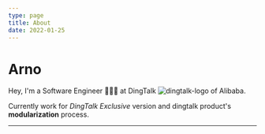 ```yaml
---
type: page
title: About
date: 2022-01-25
---
```


# Arno

Hey, I'm a Software Engineer 👨🏻‍💻 at DingTalk ![dingtalk-logo](https://img.alicdn.com/imgextra/i3/O1CN018mAblj26gWsNvhwoN_!!6000000007691-55-tps-34-34.svg) of Alibaba. 

Currently work for *DingTalk Exclusive* version and dingtalk product's **modularization** process.

---


<div className="basic-card-list">
<BasicCard
  avatar="https://upload.wikimedia.org/wikipedia/sco/thumb/9/9f/Twitter_bird_logo_2012.svg/344px-Twitter_bird_logo_2012.svg.png"
  title="Twitter"
  content="@yeqingnan"
  href="https://twitter.com/yeqingnan"
  styleType="bgPurple"
/>

<BasicCard
  avatar="https://upload.wikimedia.org/wikipedia/commons/thumb/9/91/Octicons-mark-github.svg/1200px-Octicons-mark-github.svg.png" 
  title="Github"
  content="@surfacew"
  href="https://github.com/surfacew"
  styleType="bgBlue"
/>

<BasicCard
  avatar="https://cdn2.iconfinder.com/data/icons/social-media-flat-7/64/Social-media_Zhihu-1024.png" 
  title="Zhihu"
  content="@Arno"
  href="https://www.zhihu.com/people/surfacew"
  styleType="bg6"
/>

<BasicCard
  avatar="✉️"
  title="EMail"
  content="surfacew@163.com"
  href="mailto:surfacew@163.com"
  styleType="bgDarkGreen"
/>
</div>

